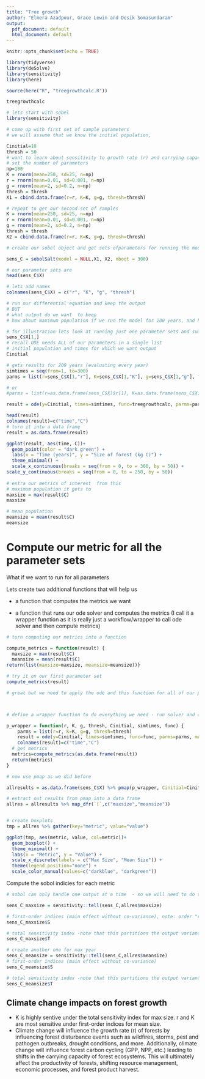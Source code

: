 ```yaml
---
title: "Tree growth"
author: "Elmera Azadpour, Grace Lewin and Desik Somasundaram"
output:
  pdf_document: default
  html_document: default
---
```


```r
knitr::opts_chunk$set(echo = TRUE)

library(tidyverse)
library(deSolve)
library(sensitivity)
library(here)
```


```r
source(here("R", "treegrowthcalc.R"))

treegrowthcalc

# lets start with sobel 
library(sensitivity)

# come up with first set of sample parameters
# we will assume that we know the initial population,

Cinitial=10
thresh = 50
# want to learn about sensitivity to growth rate (r) and carrying capacity 
# set the number of parameters
np=100
K = rnorm(mean=250, sd=25, n=np)
r = rnorm(mean=0.01, sd=0.001, n=np)
g = rnorm(mean=2, sd=0.2, n=np)
thresh = thresh
X1 = cbind.data.frame(r=r, K=K, g=g, thresh=thresh)

# repeat to get our second set of samples
K = rnorm(mean=250, sd=25, n=np)
r = rnorm(mean=0.01, sd=0.001, n=np)
g = rnorm(mean=2, sd=0.2, n=np)
thresh = thresh
X2 = cbind.data.frame(r=r, K=K, g=g, thresh=thresh)

# create our sobel object and get sets ofparameters for running the model

sens_C = sobolSalt(model = NULL,X1, X2, nboot = 300)

# our parameter sets are
head(sens_C$X)

# lets add names 
colnames(sens_C$X) = c("r", "K", "g", "thresh")

# run our differential equation and keep the output
# BUT
# what output do we want  to keep
# how about maximum population if we run the model for 200 years, and how many years to get to the carrying capacity

# for illustration lets look at running just one parameter sets and summarizing results
sens_C$X[1,]
# recall ODE needs ALL of our parameters in a single list 
# initial population and times for which we want output 
Cinitial

# gets results for 200 years (evaluating every year)
simtimes = seq(from=1, to=300)
parms = list(r=sens_C$X[1,"r"], K=sens_C$X[1,"K"], g=sens_C$X[1,"g"], thresh=sens_C$X[1,"thresh"])

# or
#parms = list(r=as.data.frame(sens_C$X)$r[1], K=as.data.frame(sens_C$X)$K[1], g=as.data.frame(sens_C$X)$g[1])

result = ode(y=Cinitial, times=simtimes, func=treegrowthcalc, parms=parms)

head(result)
colnames(result)=c("time","C")
# turn it into a data frame
result = as.data.frame(result)

ggplot(result, aes(time, C))+
  geom_point(color = "dark green") +
  labs(x = "Time (years)", y = "Size of forest (kg C)") +
  theme_minimal() +
  scale_x_continuous(breaks = seq(from = 0, to = 300, by = 50)) +
scale_y_continuous(breaks = seq(from = 0, to = 250, by = 50))
  
# extra our metrics of interest  from this
# maximum population it gets to
maxsize = max(result$C)
maxsize

# mean population
meansize = mean(result$C)
meansize
```

# Compute our metric for all the parameter sets

What if we want to run for all parameters

Lets create two additional functions that will help us

* a function that computes the metrics we want

* a function that runs our ode solver and computes the metrics (I call it a wrapper function as it is really just a workflow/wrapper to call ode solver and then compute metrics)
```r
# turn computing our metrics into a function

compute_metrics = function(result) {
  maxsize = max(result$C)
  meansize = mean(result$C)
return(list(maxsize=maxsize, meansize=meansize))}

# try it on our first parameter set
compute_metrics(result)

# great but we need to apply the ode and this function for all of our parameters



# define a wrapper function to do everything we need - run solver and compute metrics - and send back results for each parameter

p_wrapper = function(r, K, g, thresh, Cinitial, simtimes, func) {
    parms = list(r=r, K=K, g=g, thresh=thresh)
    result = ode(y=Cinitial, times=simtimes, func=func, parms=parms, method="daspk") 
    colnames(result)=c("time","C")
  # get metrics
  metrics=compute_metrics(as.data.frame(result))
  return(metrics)
}

# now use pmap as we did before

allresults = as.data.frame(sens_C$X) %>% pmap(p_wrapper, Cinitial=Cinitial, simtimes=simtimes, func=treegrowthcalc)

# extract out results from pmap into a data frame
allres = allresults %>% map_dfr(`[`,c("maxsize","meansize"))


# create boxplots
tmp = allres %>% gather(key="metric", value="value")

ggplot(tmp, aes(metric, value, col=metric))+
  geom_boxplot() +
  theme_minimal() + 
  labs(x = "Metric", y = "Value") +
  scale_x_discrete(labels = c("Max Size", "Mean Size")) +
  theme(legend.position="none") +
  scale_color_manual(values=c("darkblue", "darkgreen"))
```

Compute the sobol indicies for each metric

```r
# sobol can only handle one output at a time  - so we will need to do them separately

sens_C_maxsize = sensitivity::tell(sens_C,allres$maxsize)

# first-order indices (main effect without co-variance), note: order "r", "K", "g", "thresh" (X1-X4)
sens_C_maxsize$S

# total sensitivity index -note that this partitions the output variance - so values sum to 1
sens_C_maxsize$T

# create another one for max year
sens_C_meansize = sensitivity::tell(sens_C,allres$meansize)
# first-order indices (main effect without co-variance)
sens_C_meansize$S

# total sensitivity index -note that this partitions the output variance - so values sum to 1
sens_C_meansize$T

```

## Climate change impacts on forest growth
- K is highly sentive under the total sensitivity index for max size. r and K are most sensitive under first-order indices for mean size. 
- Climate change will influence the growth rate (r) of forests by influencing forest disturbance events such as wildfires, storms, pest and pathogen outbreaks, drought conditions, and more. Additionally, climate change will influence forest carbon cycling (GPP, NPP, etc.) leading to shifts in the carrying capacity of forest ecosystems. This will ultimately affect the productivity of forests, shifting resource management, economic processes, and forest product harvest. 
